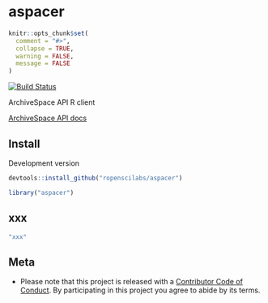 aspacer
=======

```r
knitr::opts_chunk$set(
  comment = "#>",
  collapse = TRUE,
  warning = FALSE,
  message = FALSE
)
```

[![Build Status](https://travis-ci.org/ropenscilabs/aspacer.svg?branch=master)](https://travis-ci.org/ropenscilabs/aspacer)

ArchiveSpace API R client

[ArchiveSpace API docs](https://github.com/archivesspace/archivesspace/blob/4c26d82b1b0e343b7e1aea86a11913dcf6ff5b6f/docs/slate/source/index.md)

## Install

Development version

```r
devtools::install_github("ropenscilabs/aspacer")
```

```r
library("aspacer")
```

## xxx

```r
"xxx"
```

## Meta

* Please note that this project is released with a [Contributor Code of Conduct](CONDUCT.md). By participating in this project you agree to abide by its terms.
